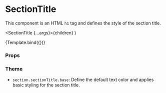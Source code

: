 
<Meta title="Components/Section/SectionTitle" component={SectionTitle} />

# SectionTitle

This component is an HTML `h1` tag and defines the style of the section title.

  <SectionTitle {...args}>{children}</SectionTitle>
)

<Canvas>
  <Story name="Default" args={{ children: 'Profile information' }}>
    {Template.bind({})}
  </Story>
</Canvas>

### Props

<ArgsTable story="Default" />

### Theme

- `section.sectionTitle.base`: Define the default text color and applies basic styling for the section title.

